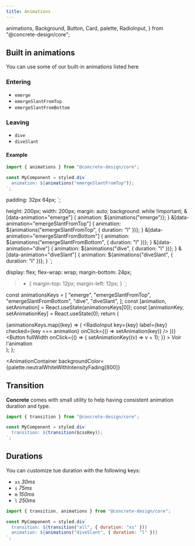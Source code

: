 ```yaml
---
title: Animations
---
```


  animations,
  Background,
  Button,
  Card,
  palette,
  RadioInput,
} from "@concrete-design/core";

## Built in animations

You can use some of our built-in animations listed here

### Entering

- `emerge`
- `emergeSlantFromTop`
- `emergeSlantFromBottom`

### Leaving

- `dive`
- `diveSlant`

#### Example

```jsx
import { animations } from "@concrete-design/core";

const MyComponent = styled.div`
  animation: ${animations("emergeSlantFromTop")};
`;
```

  padding: 32px 64px;
`;

  height: 200px;
  width: 200px;
  margin: auto;
  background: white !important;
  &[data-animation="emerge"] {
    animation: ${animations("emerge")};
  }
  &[data-animation="emergeSlantFromTop"] {
    animation: ${animations("emergeSlantFromTop", { duration: "l" })};
  }
  &[data-animation="emergeSlantFromBottom"] {
    animation: ${animations("emergeSlantFromBottom", { duration: "l" })};
  }
  &[data-animation="dive"] {
    animation: ${animations("dive", { duration: "l" })};
  }
  &[data-animation="diveSlant"] {
    animation: ${animations("diveSlant", { duration: "l" })};
  }
`;

  display: flex;
  flex-wrap: wrap;
  margin-bottom: 24px;
  > * {
    margin-top: 12px;
    margin-left: 12px;
  }
`;

  const animationsKeys = [
    "emerge",
    "emergeSlantFromTop",
    "emergeSlantFromBottom",
    "dive",
    "diveSlant",
  ];
  const [animation, setAnimation] = React.useState(animationsKeys[0]);
  const [animationKey, setAnimationKey] = React.useState(0);
  return (
    <div>
      <StyledAnimationExample key={animationKey} data-animation={animation} />
      <AnimationActions>
        {animationsKeys.map((key) => (
          <RadioInput
            key={key}
            label={key}
            checked={key === animation}
            onClick={() => setAnimation(key)}
          />
        ))}
      </AnimationActions>
      <Button
        fullWidth
        onClick={() => {
          setAnimationKey((v) => v + 1);
        }}
      >
        Voir l'animation
      </Button>
    </div>
  );
};

<AnimationContainer
  backgroundColor={palette.neutralWhiteWithIntensityFading[800]}
>
  <AnimationExample />
</AnimationContainer>

## Transition

**Concrete** comes with small utility to help having consistent animation duration and type.

```jsx
import { transition } from "@concrete-design/core";

const MyComponent = styled.div`
  transition: ${transition($cssKey)};
`;
```

## Durations

You can customize tue duration with the following keys:

- `xs` _30ms_
- `s` _75ms_
- `m` _150ms_
- `l` _250ms_

```jsx
import { transition, animations } from "@concrete-design/core";

const MyComponent = styled.div`
  transition: ${transition("all", { duration: "xs" })}
  animation: ${animations("diveSlant", { duration: "l" })}
`;
```

